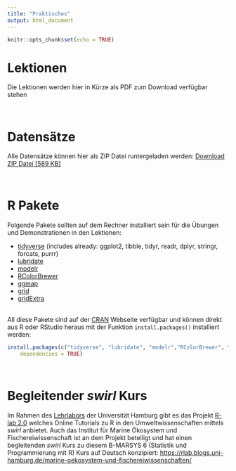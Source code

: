 ```yaml
---
title: "Praktisches"
output: html_document
---
```


```r
knitr::opts_chunk$set(echo = TRUE)
```

# Lektionen

Die Lektionen werden hier in Kürze als PDF zum Download verfügbar stehen

<br>

# Datensätze

Alle Datensätze können hier als ZIP Datei runtergeladen werden:
<a href="data_site/bmarsys_kurs_daten.zip">Download ZIP Datei [589 KB]</a>

<br>

# R Pakete

Folgende Pakete sollten auf dem Rechner installiert sein für die Übungen und Demonstrationen in den Lektionen:

- [tidyverse](https://www.rdocumentation.org/packages/tidyverse/versions/1.2.1) (includes already: ggplot2, tibble, tidyr, readr, dplyr, stringr, forcats, purrr)
- [lubridate](https://www.rdocumentation.org/packages/lubridate/versions/1.7.0)
- [modelr](https://www.rdocumentation.org/packages/modelr/versions/0.1.1)
- [RColorBrewer](https://www.rdocumentation.org/packages/RColorBrewer/versions/1.1-2)
- [ggmap](https://www.rdocumentation.org/packages/ggmap/versions/2.6.1)
- [grid](https://www.rdocumentation.org/packages/grid/versions/3.4.3)
- [gridExtra](https://www.rdocumentation.org/packages/gridExtra/versions/2.3)

<br>
All diese Pakete sind auf der [CRAN](https://cran.r-project.org) Webseite verfügbar und können direkt aus R oder RStudio heraus mit der Funktion `install.packages()` installiert werden:
```r
install.packages(c("tidyverse", "lubridate", "modelr","RColorBrewer", "ggmap", "grid", "gridExtra"),
    dependencies = TRUE)
```

<br>

# Begleitender *swirl* Kurs

Im Rahmen des [Lehrlabors](https://www.universitaetskolleg.uni-hamburg.de/universitaetskolleg-2-0/lehrlabor.html) der Universität Hamburg gibt es das Projekt [R-lab 2.0](https://rlab.blogs.uni-hamburg.de) welches Online Tutorials zu R in den Umweltwissenschaften mittels *swirl* anbietet. Auch das Institut für Marine Ökosystem und Fischereiwissenschaft ist an dem Projekt beteiligt und hat einen begleitenden *swirl* Kurs zu diesem B-MARSYS 6 (Statistik und Programmierung mit R) Kurs auf Deutsch konzipiert: [https://rlab.blogs.uni-hamburg.de/marine-oekosystem-und-fischereiwissenschaften/](https://rlab.blogs.uni-hamburg.de/marine-oekosystem-und-fischereiwissenschaften/)

<br>
<br>